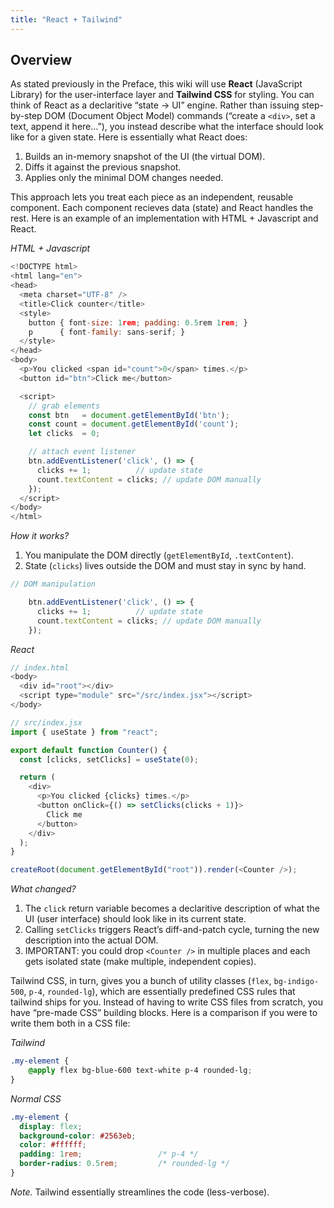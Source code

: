 ```yaml
---
title: "React + Tailwind"
---
```


## Overview
As stated previously in the Preface, this wiki will use **React** (JavaScript Library) for the user-interface layer and **Tailwind CSS** for styling. You can think of React as a declaritive "state -> UI" engine. Rather than issuing step-by-step DOM (Document Object Model) commands ("create a `<div>`, set a text, append it here..."), you instead describe what the interface should look like for a given state. Here is essentially what React does:

1. Builds an in-memory snapshot of the UI (the virtual DOM).
2. Diffs it against the previous snapshot.
3. Applies only the minimal DOM changes needed.

This approach lets you treat each piece as an independent, reusable component. Each component recieves data (state) and React handles the rest. Here is an example of an implementation with HTML + Javascript and React.

*HTML + Javascript*
```Javascript
<!DOCTYPE html>
<html lang="en">
<head>
  <meta charset="UTF-8" />
  <title>Click counter</title>
  <style>
    button { font-size: 1rem; padding: 0.5rem 1rem; }
    p      { font-family: sans-serif; }
  </style>
</head>
<body>
  <p>You clicked <span id="count">0</span> times.</p>
  <button id="btn">Click me</button>

  <script>
    // grab elements
    const btn   = document.getElementById('btn');
    const count = document.getElementById('count');
    let clicks  = 0;

    // attach event listener
    btn.addEventListener('click', () => {
      clicks += 1;          // update state
      count.textContent = clicks; // update DOM manually
    });
  </script>
</body>
</html>
```
*How it works?*

1. You manipulate the DOM directly (`getElementById`, `.textContent`). 
2. State (`clicks`) lives outside the DOM and must stay in sync by hand.

```javascript
// DOM manipulation

    btn.addEventListener('click', () => {
      clicks += 1;          // update state
      count.textContent = clicks; // update DOM manually
    });
```

*React*
```Javascript
// index.html
<body>
  <div id="root"></div>
  <script type="module" src="/src/index.jsx"></script>
</body>

// src/index.jsx
import { useState } from "react";

export default function Counter() {
  const [clicks, setClicks] = useState(0);

  return (
    <div>
      <p>You clicked {clicks} times.</p>
      <button onClick={() => setClicks(clicks + 1)}>
        Click me
      </button>
    </div>
  );
}

createRoot(document.getElementById("root")).render(<Counter />);
```
*What changed?*

1. The `click` return variable becomes a declaritive description of what the UI (user interface) should look like in its current state. 
2. Calling `setClicks` triggers React’s diff-and-patch cycle, turning the new description into the actual DOM.
3. IMPORTANT: you could drop `<Counter />` in multiple places and each gets isolated state (make multiple, independent copies).

Tailwind CSS, in turn, gives you a bunch of utility classes (`flex`, `bg-indigo-500`, `p-4`, `rounded-lg`), which are essentially predefined CSS rules that tailwind ships for you. Instead of having to write CSS files from scratch, you have "pre-made CSS" building blocks. Here is a comparison if you were to write them both in a CSS file:

*Tailwind*
```css
.my-element {
    @apply flex bg-blue-600 text-white p-4 rounded-lg;
}
```

*Normal CSS*
```css
.my-element {
  display: flex;
  background-color: #2563eb;
  color: #ffffff;
  padding: 1rem;                 /* p-4 */
  border-radius: 0.5rem;         /* rounded-lg */
}
```

*Note.* Tailwind essentially streamlines the code (less-verbose).